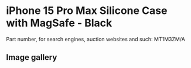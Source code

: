 
# iPhone 15 Pro Max Silicone Case with MagSafe - Black

Part number, for search engines, auction websites and such: MT1M3ZM/A

## Image gallery

<div style={{ width: "768px" }}>
  <GalleryComponent
    images={[
      {
        original: "/everysource/MT1M3.png",
        thumbnail: "/everypreview/MT1M3.png",
      },
      {
        original: "/everysource/MT1M3_AV1.png",
        thumbnail: "/everypreview/MT1M3_AV1.png",
      },
      {
        original: "/everysource/MT1M3_AV2.png",
        thumbnail: "/everypreview/MT1M3_AV2.png",
      },
      {
        original: "/everysource/MT1M3_AV3.png",
        thumbnail: "/everypreview/MT1M3_AV3.png",
      }
    ]}
  />
</div>
